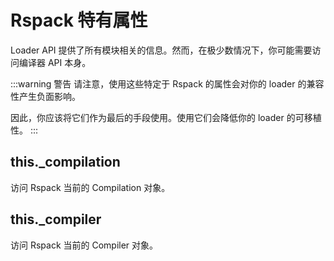 
<WebpackLicense from="https://webpack.js.org/api/loaders/#webpack-specific-properties" />

# Rspack 特有属性

Loader API 提供了所有模块相关的信息。然而，在极少数情况下，你可能需要访问编译器 API 本身。

:::warning 警告
请注意，使用这些特定于 Rspack 的属性会对你的 loader 的兼容性产生负面影响。

因此，你应该将它们作为最后的手段使用。使用它们会降低你的 loader 的可移植性。
:::

## this.\_compilation

访问 Rspack 当前的 Compilation 对象。

## this.\_compiler

访问 Rspack 当前的 Compiler 对象。
